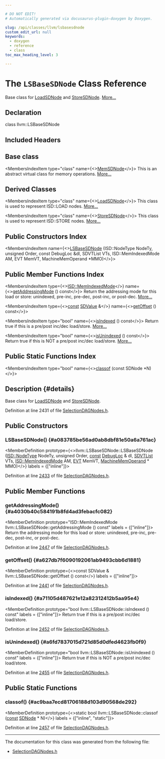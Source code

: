```yaml
---

# DO NOT EDIT!
# Automatically generated via docusaurus-plugin-doxygen by Doxygen.

slug: /api/classes/llvm/lsbasesdnode
custom_edit_url: null
keywords:
  - doxygen
  - reference
  - class
toc_max_heading_level: 3

---
```





# The `LSBaseSDNode` Class Reference

<DoxygenPage pluginConfig={pluginConfig}>

Base class for <a href="/docs/api/classes/llvm/loadsdnode">LoadSDNode</a> and <a href="/docs/api/classes/llvm/storesdnode">StoreSDNode</a>. <a href="#details">More...</a>

## Declaration

<CodeBlock>class llvm::LSBaseSDNode</CodeBlock>

## Included Headers

<IncludesList>
<IncludesListItem
  filePath="llvm/CodeGen/SelectionDAGNodes.h"
  permalink="/docs/api/files/include/include/llvm/include/llvm/codegen/selectiondagnodes-h"
  isLocal="true" />
</IncludesList>

## Base class

<MembersIndex>

<MembersIndexItem
  type="class"
  name={<><a href="/docs/api/classes/llvm/memsdnode">MemSDNode</a></>}>
This is an abstract virtual class for memory operations. <a href="/docs/api/classes/llvm/memsdnode/#details">More...</a>
</MembersIndexItem>

</MembersIndex>

## Derived Classes

<MembersIndex>

<MembersIndexItem
  type="class"
  name={<><a href="/docs/api/classes/llvm/loadsdnode">LoadSDNode</a></>}>
This class is used to represent ISD::LOAD nodes. <a href="/docs/api/classes/llvm/loadsdnode/#details">More...</a>
</MembersIndexItem>

<MembersIndexItem
  type="class"
  name={<><a href="/docs/api/classes/llvm/storesdnode">StoreSDNode</a></>}>
This class is used to represent ISD::STORE nodes. <a href="/docs/api/classes/llvm/storesdnode/#details">More...</a>
</MembersIndexItem>

</MembersIndex>

## Public Constructors Index

<MembersIndex>

<MembersIndexItem
  name={<><a href="#a083785be56ad0ab8dbf81e50a6a761ac">LSBaseSDNode</a> (ISD::NodeType NodeTy, unsigned Order, const DebugLoc &amp;dl, SDVTList VTs, ISD::MemIndexedMode AM, EVT MemVT, MachineMemOperand &#42;MMO)</>}>
</MembersIndexItem>

</MembersIndex>

## Public Member Functions Index

<MembersIndex>

<MembersIndexItem
  type={<><a href="/docs/api/namespaces/llvm/isd/#abee7ecb577fcade34eb16ccb7f503e31">ISD::MemIndexedMode</a></>}
  name={<><a href="#a4030b40c584191b8fd4ad3febacfc082">getAddressingMode</a> () const</>}>
Return the addressing mode for this load or store: unindexed, pre-inc, pre-dec, post-inc, or post-dec. <a href="#a4030b40c584191b8fd4ad3febacfc082">More...</a>
</MembersIndexItem>

<MembersIndexItem
  type={<><a href="/docs/api/files/lib/lib/target/lib/target/aarch64/aarch64promoteconstant-cpp/#a90f8350fecae261c25be85d38b451bff">const</a> <a href="/docs/api/classes/llvm/sdvalue">SDValue</a> &amp;</>}
  name={<><a href="#a627db7f6090192061ab9493cbb6d1881">getOffset</a> () const</>}>
</MembersIndexItem>

<MembersIndexItem
  type="bool"
  name={<><a href="#a71105d487621e12a82312412b5aa95e4">isIndexed</a> () const</>}>
Return true if this is a pre/post inc/dec load/store. <a href="#a71105d487621e12a82312412b5aa95e4">More...</a>
</MembersIndexItem>

<MembersIndexItem
  type="bool"
  name={<><a href="#a6fd7837015d721d85d0dfed4623fb0f9">isUnindexed</a> () const</>}>
Return true if this is NOT a pre/post inc/dec load/store. <a href="#a6fd7837015d721d85d0dfed4623fb0f9">More...</a>
</MembersIndexItem>

</MembersIndex>

## Public Static Functions Index

<MembersIndex>

<MembersIndexItem
  type="bool"
  name={<><a href="#ac9baa7ecd81706188d103d90568de292">classof</a> (const SDNode &#42;N)</>}>
</MembersIndexItem>

</MembersIndex>

## Description {#details}

Base class for <a href="/docs/api/classes/llvm/loadsdnode">LoadSDNode</a> and <a href="/docs/api/classes/llvm/storesdnode">StoreSDNode</a>.

Definition at line 2431 of file <a href="/docs/api/files/include/include/llvm/include/llvm/codegen/selectiondagnodes-h">SelectionDAGNodes.h</a>.

<SectionDefinition>

## Public Constructors

### LSBaseSDNode() {#a083785be56ad0ab8dbf81e50a6a761ac}

<MemberDefinition
  prototype={<>llvm::LSBaseSDNode::LSBaseSDNode (<a href="/docs/api/namespaces/llvm/isd/#a22ea9cec080dd5f4f47ba234c2f59110">ISD::NodeType</a> NodeTy, unsigned Order, <a href="/docs/api/files/lib/lib/target/lib/target/aarch64/aarch64promoteconstant-cpp/#a90f8350fecae261c25be85d38b451bff">const</a> <a href="/docs/api/classes/llvm/debugloc">DebugLoc</a> &amp; dl, <a href="/docs/api/structs/llvm/sdvtlist">SDVTList</a> VTs, <a href="/docs/api/namespaces/llvm/isd/#abee7ecb577fcade34eb16ccb7f503e31">ISD::MemIndexedMode</a> AM, <a href="/docs/api/structs/llvm/evt">EVT</a> MemVT, <a href="/docs/api/classes/llvm/machinememoperand">MachineMemOperand</a> &#42; MMO)</>}
  labels = {["inline"]}>

Definition at line <a href="/docs/api/files/include/include/llvm/include/llvm/codegen/selectiondagnodes-h/#l02433">2433</a> of file <a href="/docs/api/files/include/include/llvm/include/llvm/codegen/selectiondagnodes-h">SelectionDAGNodes.h</a>.
</MemberDefinition>

</SectionDefinition>

<SectionDefinition>

## Public Member Functions

### getAddressingMode() {#a4030b40c584191b8fd4ad3febacfc082}

<MemberDefinition
  prototype="ISD::MemIndexedMode llvm::LSBaseSDNode::getAddressingMode () const"
  labels = {["inline"]}>
Return the addressing mode for this load or store: unindexed, pre-inc, pre-dec, post-inc, or post-dec.

Definition at line <a href="/docs/api/files/include/include/llvm/include/llvm/codegen/selectiondagnodes-h/#l02447">2447</a> of file <a href="/docs/api/files/include/include/llvm/include/llvm/codegen/selectiondagnodes-h">SelectionDAGNodes.h</a>.
</MemberDefinition>

### getOffset() {#a627db7f6090192061ab9493cbb6d1881}

<MemberDefinition
  prototype={<>const SDValue &amp; llvm::LSBaseSDNode::getOffset () const</>}
  labels = {["inline"]}>

Definition at line <a href="/docs/api/files/include/include/llvm/include/llvm/codegen/selectiondagnodes-h/#l02441">2441</a> of file <a href="/docs/api/files/include/include/llvm/include/llvm/codegen/selectiondagnodes-h">SelectionDAGNodes.h</a>.
</MemberDefinition>

### isIndexed() {#a71105d487621e12a82312412b5aa95e4}

<MemberDefinition
  prototype="bool llvm::LSBaseSDNode::isIndexed () const"
  labels = {["inline"]}>
Return true if this is a pre/post inc/dec load/store.

Definition at line <a href="/docs/api/files/include/include/llvm/include/llvm/codegen/selectiondagnodes-h/#l02452">2452</a> of file <a href="/docs/api/files/include/include/llvm/include/llvm/codegen/selectiondagnodes-h">SelectionDAGNodes.h</a>.
</MemberDefinition>

### isUnindexed() {#a6fd7837015d721d85d0dfed4623fb0f9}

<MemberDefinition
  prototype="bool llvm::LSBaseSDNode::isUnindexed () const"
  labels = {["inline"]}>
Return true if this is NOT a pre/post inc/dec load/store.

Definition at line <a href="/docs/api/files/include/include/llvm/include/llvm/codegen/selectiondagnodes-h/#l02455">2455</a> of file <a href="/docs/api/files/include/include/llvm/include/llvm/codegen/selectiondagnodes-h">SelectionDAGNodes.h</a>.
</MemberDefinition>

</SectionDefinition>

<SectionDefinition>

## Public Static Functions

### classof() {#ac9baa7ecd81706188d103d90568de292}

<MemberDefinition
  prototype={<>static bool llvm::LSBaseSDNode::classof (<a href="/docs/api/files/lib/lib/target/lib/target/aarch64/aarch64promoteconstant-cpp/#a90f8350fecae261c25be85d38b451bff">const</a> <a href="/docs/api/classes/llvm/sdnode">SDNode</a> &#42; N)</>}
  labels = {["inline", "static"]}>

Definition at line <a href="/docs/api/files/include/include/llvm/include/llvm/codegen/selectiondagnodes-h/#l02457">2457</a> of file <a href="/docs/api/files/include/include/llvm/include/llvm/codegen/selectiondagnodes-h">SelectionDAGNodes.h</a>.
</MemberDefinition>

</SectionDefinition>

<hr/>

The documentation for this class was generated from the following file:

<ul>
<li><a href="/docs/api/files/include/include/llvm/include/llvm/codegen/selectiondagnodes-h">SelectionDAGNodes.h</a></li>
</ul>

</DoxygenPage>
